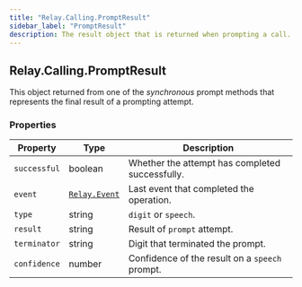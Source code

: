 ```yaml
---
title: "Relay.Calling.PromptResult"
sidebar_label: "PromptResult"
description: The result object that is returned when prompting a call.
---
```


[relay-event]: /sdks/realtime-sdk/v2/language/python/event

## Relay.Calling.PromptResult

This object returned from one of the _synchronous_ prompt methods that represents the final result of a prompting attempt.

### Properties

| Property | Type | Description |
| -------- | ---- | ----------- |
| `successful` | boolean | Whether the attempt has completed successfully. |
| `event` | [`Relay.Event`][relay-event] | Last event that completed the operation. |
| `type` | string | `digit` or `speech`. |
| `result` | string | Result of `prompt` attempt. |
| `terminator` | string | Digit that terminated the prompt. |
| `confidence` | number | Confidence of the result on a `speech` prompt. |